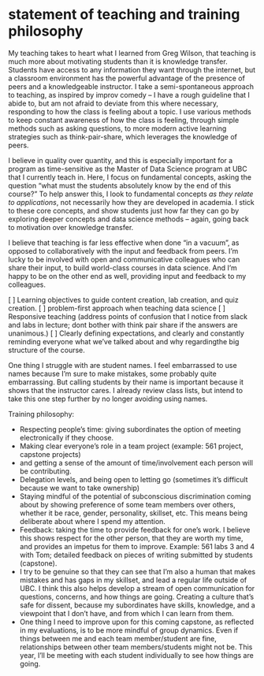 # statement of teaching and training philosophy

My teaching takes to heart what I learned from Greg Wilson, that teaching is much more about motivating students than it is knowledge transfer. Students have access to any information they want through the internet, but a classroom environment has the powerful advantage of the presence of peers and a knowledgeable instructor. I take a semi-spontaneous approach to teaching, as inspired by improv comedy -- I have a rough guideline that I abide to, but am not afraid to deviate from this where necessary, responding to how the class is feeling about a topic. I use various methods to keep constant awareness of how the class is feeling, through simple methods such as asking questions, to more modern active learning strategies such as think-pair-share, which leverages the knowledge of peers.

I believe in quality over quantity, and this is especially important for a program as time-sensitive as the Master of Data Science program at UBC that I currently teach in. Here, I focus on fundamental concepts, asking the question "what must the students absolutely know by the end of this course?" To help answer this, I look to fundamental concepts _as they relate to applications_, not necessarily how they are developed in academia. I stick to these core concepts, and show students just how far they can go by exploring deeper concepts and data science methods -- again, going back to motivation over knowledge transfer.

I believe that teaching is far less effective when done "in a vacuum", as opposed to collaboratively with the input and feedback from peers. I'm lucky to be involved with open and communicative colleagues who can share their input, to build world-class courses in data science. And I'm happy to be on the other end as well, providing input and feedback to my colleagues.

[ ] Learning objectives to guide content creation, lab creation, and quiz creation.
[ ] problem-first approach when teaching data science
[ ] Responsive teaching (address points of confusion that I notice from slack and labs in lecture; dont bother with think pair share if the answers are unanimous.)
[ ] Clearly defining expectations, and clearly and constantly reminding everyone what we've talked about and why regardingthe big structure of the course.

One thing I struggle with are student names. I feel embarrassed to use names because I'm sure to make mistakes, some probably quite embarrassing. But calling students by their name is important because it shows that the instructor cares. I already review class lists, but intend to take this one step further by no longer avoiding using names. 

Training philosophy:

- Respecting people's time: giving subordinates the option of meeting electronically if they choose.
- Making clear everyone's role in a team project (example: 561 project, capstone projects)
- and getting a sense of the amount of time/involvement each person will be contributing.
- Delegation levels, and being open to letting go (sometimes it's difficult because we want to take ownership)
- Staying mindful of the potential of subconscious discrimination coming about by showing preference of some team members over others, whether it be race, gender, personality, skillset, etc. This means being deliberate about where I spend my attention.
- Feedback: taking the time to provide feedback for one's work. I believe this shows respect for the other person, that they are worth my time, and provides an impetus for them to improve. Example: 561 labs 3 and 4 with Tom; detailed feedback on pieces of writing submitted by students (capstone).
- I try to be genuine so that they can see that I'm also a human that makes mistakes and has gaps in my skillset, and lead a regular life outside of UBC. I think this also helps develop a stream of open communication for questions, concerns, and how things are going. Creating a culture that's safe for dissent, because my subordinates have skills, knowledge, and a viewpoint that I don't have, and from which I can learn from them.
- One thing I need to improve upon for this coming capstone, as reflected in my evaluations, is to be more mindful of group dynamics. Even if things between me and each team member/student are fine, relationships between other team members/students might not be. This year, I'll be meeting with each student individually to see how things are going.

